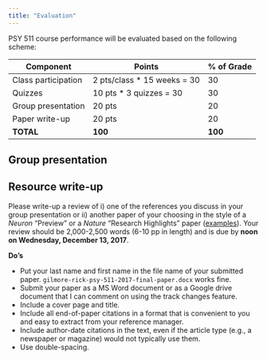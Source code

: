 ```yaml
---
title: "Evaluation"
---
```


PSY 511 course performance will be evaluated based on the following scheme:

| Component           | Points                      | % of Grade |
|---------------------|------------------------------|-------|
| Class participation | 2 pts/class * 15 weeks = 30  | 30    |
| Quizzes             | 10 pts * 3 quizzes = 30      | 30    |
| Group presentation  | 20 pts                       | 20    |
| Paper write-up      | 20 pts                       | 20    |
| **TOTAL**           | **100**                      | **100** |

## Group presentation

## Resource write-up

Please write-up a review of i) one of the references you discuss in your group presentation or ii) another paper of your choosing in the style of a *Neuron* "Preview" or a *Nature* "Research Highlights" paper ([examples](https://www.nature.com/search?article_type=research-highlights&order=date_desc)). Your review should be 2,000-2,500 words (6-10 pp in length) and is due by **noon on Wednesday, December 13, 2017**.

**Do's**

- Put your last name and first name in the file name of your submitted paper. `gilmore-rick-psy-511-2017-final-paper.docx` works fine.
- Submit your paper as a MS Word document or as a Google drive document that I can comment on using the track changes feature.
- Include a cover page and title.
- Include all end-of-paper citations in a format that is convenient to you and easy to extract from your reference manager.
- Include author-date citations in the text, even if the article type (e.g., a newspaper or magazine) would not typically use them.
- Use double-spacing.
